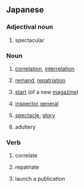 ==Japanese==

===Adjectival noun===
{{ja-adj|infl=na}}

# {{ja-def|壮観}} spectacular

===Noun===
{{ja-noun}}

# {{ja-def|相関}} [[correlation]], [[interrelation]]
# {{ja-def|送還}} [[remand]], [[repatriation]]
# {{ja-def|創刊}} [[start]] (of a new [[magazine]])
# {{ja-def|総監}} [[inspector general]]
# {{ja-def|壮観}} [[spectacle]], [[glory]]
# {{ja-def|相姦}} adultery

===Verb===
{{ja-verb-suru}}

# {{ja-def|相関}} correlate
# {{ja-def|送還}} repatriate
# {{ja-def|創刊}} launch a publication